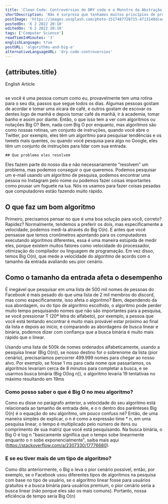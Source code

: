 ```yaml
---
title: 'Clean Code: Controvérsias do DRY code e o Monstro da Abstração errada'
shortDescription: 'Não é surpresa que tenhamos muitos princípios de programação que nos ajudam a criar aplicativos poderosos, mas devemos segui-los à risca?'
postImage: 'https://images.unsplash.com/photo-1517487728715-4713140dcac0?ixlib=rb-1.2.1&ixid=MnwxMjA3fDB8MHxwaG90by1wYWdlfHx8fGVufDB8fHx8&auto=format&fit=crop&w=2070&q=80'
postedOn: '6 2 2022 20:10'
editedOn: '6 2 2022 20:10'
tags: ['Computer Science']
readTimeInMinutes: '3'
englishLanguage: true
postURL: 'algorithms-and-big-o'
alternativeLanguageURL: 'dry-code-controversies'
---
```



## {attributes.title}

<Link to={`/blog/${attributes.alternativeLanguageURL}`}>
  <div>English Article</div>
</Link>

<img
  src={attributes.postImage}
  alt=''
  title='Imagem de David Jorre pelo Unsplash'
  className='MainImage'
/>

se você é uma pessoa comum como eu, provavelmente tem uma rotina para o seu dia, passos que segue todos os dias. Algumas pessoas gostam de acordar e
tomar uma xícara de café, e outros gostam de escovar os dentes logo de manhã e depois tomar café da manhã, ir à academia, tomar banho
e assim por diante. Então, o que isso tem a ver com algoritmos ou notações Big O? Bem, nada com Big O por enquanto, mas algoritmos são como nossas rotinas,
um conjunto de instruções, quando você abre o Twitter, por exemplo, eles têm um algoritmo para pesquisar tendências e os tweets mais quentes, ou quando você pesquisa
para algo no Google, eles têm um conjunto de instruções para lidar com sua entrada.
    
    ## Que problema eles resolvem
    
  Eles fazem parte do nosso dia e não necessariamente “resolvem” um problema, mas podemos conseguir o que queremos. Podemos pesquisar um e-mail usando um algoritmo de pesquisa,
podemos encontrar uma pessoa no Instagram pelo nome ou podemos fazer coisas importantes como pousar um foguete na lua. Nós os usamos para fazer coisas pesadas que
computadores estão fazendo muito rápido.

   ## O que faz um bom algoritmo
 
 Primeiro, precisamos pensar no que é uma boa solução para você, correto? Rapidez? Normalmente, tendemos a preferir os dois, mas especificamente a velocidade, podemos medi-la
através do Big O(n). E antes que você pensasse que temos cronômetros apontando para os computadores executando algoritmos diferentes, essa é uma maneira estúpida de medir
eles, porque existem muitos fatores como velocidade do processador, otimização do compilador ou linguagem de programação. Em vez disso, temos Big O(n), que mede a
velocidade do algoritmo de acordo com o tamanho da entrada <Highlight>avaliando seu pior cenário</Highlight>.

## Como o tamanho da entrada afeta o desempenho

  É inegável que pesquisar em uma lista de 500 mil nomes de pessoas do Facebook é mais pesado do que uma lista de 2 mil membros do discord, mas como
especificamente, isso afeta o algoritmo? Bem, dependendo da sua abordagem, ou do tipo de algoritmo escolhido, o algoritmo pode perder muito tempo pesquisando
nomes que não são importantes para a pesquisa, se você pressionar T (20ª letra do alfabeto), por exemplo, a pessoa que você está tentando encontrar é muito mais provável
estar próximo ao final da lista e depois ao início, e comparando as abordagens de busca linear e binária, podemos dizer com confiança que a busca binária é muito
mais rápido que o linear.

  Usando uma lista de 500k de nomes ordenados alfabeticamente, usando a pesquisa linear (Big O(n)), se nosso destino for o sobrenome da lista (pior cenário), precisaríamos
percorrer 499.999 nomes para chegar ao nosso alvo. Por exemplo, se fosse 1 ms para cada nome que passaríamos, os algoritmos levariam cerca de 8
minutos para completar a busca, e se usarmos busca binária (Big O(log n)), o algoritmo levaria 19 tentativas no máximo resultando em 19ms

### Como posso saber o que é Big O no meu algoritmo?

  Como eu disse no parágrafo anterior, a velocidade do seu algoritmo está relacionada ao tamanho de entrada dele, e o n dentro dos parênteses Big O(n) é o
equação do seu algoritmo, um pouco confuso né? Então, de uma maneira simples de explicar, o n é como a expressão <CodeFragment>time * n</CodeFragment>,
em uma pesquisa linear, o tempo é multiplicado pelo número de itens ou comprimento de sua matriz que você está pesquisando. Na busca binária, o Big O é
<CodeFragment>log n</CodeFragment> "basicamente significa que o tempo sobe linearmente enquanto o n sobe exponencialmente", saiba mais aqui
(https://stackoverflow.com/a/2307330/17776680).

### E se eu tiver mais de um tipo de algoritmo?

  Como dito anteriormente, o Big o leva o pior cenário possível, então, por exemplo, se o Facebook usou diferentes tipos de algoritmos na pesquisa com base no tipo de usuário,
se o algoritmo linear fosse para usuários gratuitos e a busca binária para usuários premium, o pior cenário seria a busca linear (não porque eles são os
mais comuns). Portanto, nossa eficiência de tempo seria Big O(n)